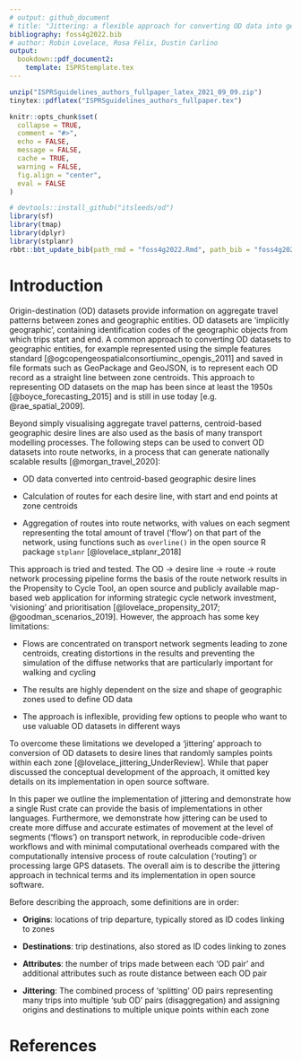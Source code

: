```yaml
---
# output: github_document
# title: "Jittering: a flexible approach for converting OD data into geographic desire lines, routes and route networks for transport planning"
bibliography: foss4g2022.bib
# author: Robin Lovelace, Rosa Félix, Dustin Carlino
output:
  bookdown::pdf_document2:
    template: ISPRStemplate.tex
---
```


```r
unzip("ISPRSguidelines_authors_fullpaper_latex_2021_09_09.zip")
tinytex::pdflatex("ISPRSguidelines_authors_fullpaper.tex")
```


<!-- README.md is generated from README.Rmd. Please edit that file -->

```r
knitr::opts_chunk$set(
  collapse = TRUE,
  comment = "#>",
  echo = FALSE,
  message = FALSE,
  cache = TRUE,
  warning = FALSE,
  fig.align = "center",
  eval = FALSE
)
```

```r
# devtools::install_github("itsleeds/od")
library(sf)
library(tmap)
library(dplyr)
library(stplanr)
rbbt::bbt_update_bib(path_rmd = "foss4g2022.Rmd", path_bib = "foss4g2022.bib")
```

# Introduction


Origin-destination (OD) datasets provide information on aggregate travel patterns between zones and geographic entities.
OD datasets are 'implicitly geographic', containing identification codes of the geographic objects from which trips start and end.
A common approach to converting OD datasets to geographic entities, for example represented using the simple features standard [@ogcopengeospatialconsortiuminc_opengis_2011] and saved in file formats such as GeoPackage and GeoJSON, is to represent each OD record as a straight line between zone centroids.
This approach to representing OD datasets on the map has been since at least the 1950s [@boyce_forecasting_2015] and is still in use today [e.g. @rae_spatial_2009].

Beyond simply visualising aggregate travel patterns, centroid-based geographic desire lines are also used as the basis of many transport modelling processes.
The following steps can be used to convert OD datasets into route networks, in a process that can generate nationally scalable results [@morgan_travel_2020]:

- OD data converted into centroid-based geographic desire lines

- Calculation of routes for each desire line, with start and end points at zone centroids

- Aggregation of routes into route networks, with values on each segment representing the total amount of travel ('flow') on that part of the network, using functions such as `overline()` in the open source R package `stplanr` [@lovelace_stplanr_2018]

This approach is tried and tested.
The OD -> desire line -> route -> route network processing pipeline forms the basis of the route network results in the Propensity to Cycle Tool, an open source and publicly available map-based web application for informing strategic cycle network investment, 'visioning' and prioritisation [@lovelace_propensity_2017; @goodman_scenarios_2019].
However, the approach has some key limitations:

- Flows are concentrated on transport network segments leading to zone centroids, creating distortions in the results and preventing the simulation of the diffuse networks that are particularly important for walking and cycling

- The results are highly dependent on the size and shape of geographic zones used to define OD data

- The approach is inflexible, providing few options to people who want to use valuable OD datasets in different ways

To overcome these limitations we developed a 'jittering' approach to conversion of OD datasets to desire lines that randomly samples points within each zone [@lovelace_jittering_UnderReview].
While that paper discussed the conceptual development of the approach, it omitted key details on its implementation in open source software.

In this paper we outline the implementation of jittering and demonstrate how a single Rust crate can provide the basis of implementations in other languages.
Furthermore, we demonstrate how jittering can be used to create more diffuse and accurate estimates of movement at the level of segments ('flows') on transport network, in reproducible code-driven workflows and with minimal computational overheads compared with the computationally intensive process of route calculation ('routing') or processing large GPS datasets.
The overall aim is to describe the jittering approach in technical terms and its implementation in open source software.

Before describing the approach, some definitions are in order:

- **Origins**: locations of trip departure, typically stored as ID codes linking to zones

- **Destinations**: trip destinations, also stored as ID codes linking to zones

- **Attributes**: the number of trips made between each 'OD pair' and additional attributes such as route distance between each OD pair

- **Jittering**: The combined process of 'splitting' OD pairs representing many trips into multiple 'sub OD' pairs (disaggregation) and assigning origins and destinations to multiple unique points within each zone


# References
